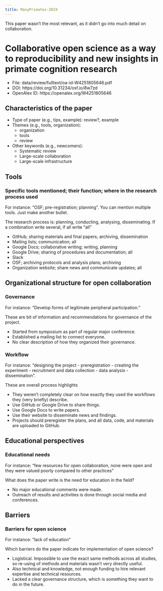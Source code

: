 ```yaml
---
title: ManyPrimates-2019
---
```


::: callout-note
This paper wasn't the most relevant, as it didn't go into much detail on
collaboration.
:::

# Collaborative open science as a way to reproducibility and new insights in primate cognition research

-   File: data/review/fulltext/oa-id-W4251805646.pdf
-   DOI: https://doi.org/10.31234/osf.io/8w7zd
-   OpenAlex ID: https://openalex.org/W4251805646

## Characteristics of the paper

-   Type of paper (e.g., tips, example): review?, example
-   Themes (e.g., tools, organization):
    -   organization
    -   tools
    -   review
-   Other keywords (e.g., newcomers):
    -   Systematic review
    -   Large-scale collaboration
    -   Large-scale infrastructure

## Tools

### Specific tools mentioned; their function; where in the research process used

::: content-hidden
For instance: "OSF; pre-registration; planning". You can mention
multiple tools. Just make another bullet.

The research process is: planning, conducting, analysing, disseminating.
If a combination write several, if all write "all"
:::

-   GitHub; sharing materials and final papers; archiving, dissemination
-   Mailing lists; communication; all
-   Google Docs; collaborative writing; writing, planning
-   Google Drive; sharing of procedures and documentation; all
-   Slack
-   OSF; archiving protocols and analysis plans; archiving
-   Organization website; share news and communicate updates; all

## Organizational structure for open collaboration

### Governance

::: content-hidden
For instance: "Develop forms of legitimate peripheral participation."

These are bit of information and recommendations for governance of the
project.
:::

-   Started from symposium as part of regular major conference.
-   Established a mailing list to connect everyone.
-   No clear description of how they organized their governance.

### Workflow

::: content-hidden
For instance: "designing the project - preregistration - creating the
experiment - recruitment and data collection - data analysis -
dissemination".

These are overall process highlights
:::

-   They weren't completely clear on how exactly they used the workflows
    they (very briefly) describe.
-   Use GitHub or Google Drive to share things.
-   Use Google Docs to write papers.
-   Use their website to disseminate news and findings.
-   Projects should preregister the plans, and all data, code, and
    materials are uploaded to GitHub.

## Educational perspectives

### Educational needs

::: content-hidden
For instance: "few resources for open collaboration, none were open and
they were valued poorly compared to other practices"

What does the paper write is the need for education in the field?
:::

-   No major educational comments were made.
-   Outreach of results and activities is done through social media and
    conferences.

## Barriers

### Barriers for open science

::: content-hidden
For instance: "lack of education"

Which barriers do the paper indicate for implementation of open science?
:::

-   Logistical. Impossible to use the exact same methods across all
    studies, so re-using of methods and materials wasn't very directly
    useful.
-   Also technical and knowledge, not enough funding to hire relevant
    expertise and technical resources.
-   Lacked a clear governance structure, which is something they want to
    do in the future.